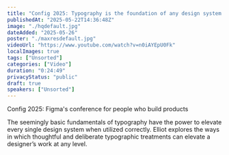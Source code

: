 ```yaml
---
title: "Config 2025: Typography is the foundation of any design system with Elliot Jay Stocks"
publishedAt: "2025-05-22T14:36:48Z"
image: "./hqdefault.jpg"
dateAdded: "2025-05-26"
poster: "./maxresdefault.jpg"
videoUrl: "https://www.youtube.com/watch?v=n0iAYEpU0Fk"
localImages: true
tags: ["Unsorted"]
categories: ["Video"]
duration: "0:24:49"
privacyStatus: "public"
draft: true
speakers: ["Unsorted"]
---
```

Config 2025: Figma's conference for people who build products

The seemingly basic fundamentals of typography have the power to elevate every single design system when utilized correctly. Elliot explores the ways in which thoughtful and deliberate typographic treatments can elevate a designer’s work at any level.
